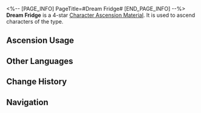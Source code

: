 <%-- [PAGE_INFO]
PageTitle=#Dream Fridge#
[END_PAGE_INFO] --%>
{{Item Infobox
|id          = 110423
|image       = Item Dream Fridge.png{{subst:void|<!--$UPLOAD:<<SpriteOutput/ItemFigures/110423.png>-<Item Dream Fridge.png>-<Item Icons>>-->}}
|type        = Character Ascension Material
|invCategory = Upgrade Materials
|rarity      = 4
|effect      = 
|description = The fridge carried by Sweet Gorilla. Can be used for the Ascension of Ice characters.
|source1     = [[Stagnant Shadow: The Reverie (Dreamscape)]]
|source2     = [[Omni-Synthesizer]] &mdash; Material Exchange
}}
{{Description|A special SoulGlad fridge designed to preserve icy sweetness.<br />It serves as a tool for transporting drinks for the Sweet Dreams Troupe, and can also be wielded as a weapon when they are transformed into the Dreamjolt Troupe.<br /><br />''"Notice: The Sweet Dreams Troupe serves as an outsourcing company for transportation, and SoulGlad Enterprise does not bear any liability in the event of accidents."''}}
'''Dream Fridge''' is a 4-star [[Character Ascension Material]]. It is used to ascend characters of the {{Color|Ice|link=1}} type.

==Ascension Usage==
{{Ascension Usage}}

==Other Languages==
{{Other Languages
|en   = Dream Fridge
|zhs  = 冷藏梦箱
|zht  = 冷藏夢箱
|ja   = 夢の冷蔵庫
|ko   = 꿈 아이스박스
|es   = Nevera de sueños
|fr   = Glacière onirique
|ru   = Холодильник грёз
|th   = Dream Fridge
|vi   = Hộp Giấc Mơ Lạnh
|de   = Traumkühlschrank
|id   = Dream Fridge
|pt   = Geladeira de Sonho
}}

==Change History==
{{Change History|2.0}}

==Navigation==
{{Upgrade Material Navbox}}